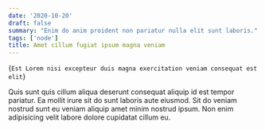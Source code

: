 ```yaml
---
date: '2020-10-20'
draft: false
summary: "Enim do anim proident non pariatur nulla elit sunt laboris."
tags: ['node']
title: Amet cillum fugiat ipsum magna veniam
---
```


<MDXHeader>{`Est Lorem nisi excepteur duis magna exercitation veniam consequat est elit`}</MDXHeader>

Quis sunt quis cillum aliqua deserunt consequat aliquip id est tempor pariatur.
Ea mollit irure sit do sunt laboris aute eiusmod. Sit do veniam nostrud sunt eu
veniam aliquip amet minim nostrud ipsum. Non enim adipisicing velit labore
dolore cupidatat cillum eu.
